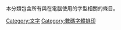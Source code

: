 {{Catnav|頁面分類|人类社会|通信|语言|字體排印|數位字體排印}}
{{Catnav|頁面分類|人类社会|科技|印刷|字體排印|數位字體排印}}
{{Catnav|頁面分類|人类社会|生活|语言|字體排印|數位字體排印}}
{{Catnav|頁面分類|人类社会|文化|语言|字體排印|數位字體排印}}

本分類包含所有與在電腦使用的字型相關的條目。

[[Category:文字|Category:文字]]
[[Category:數碼字體排印|Category:數碼字體排印]]